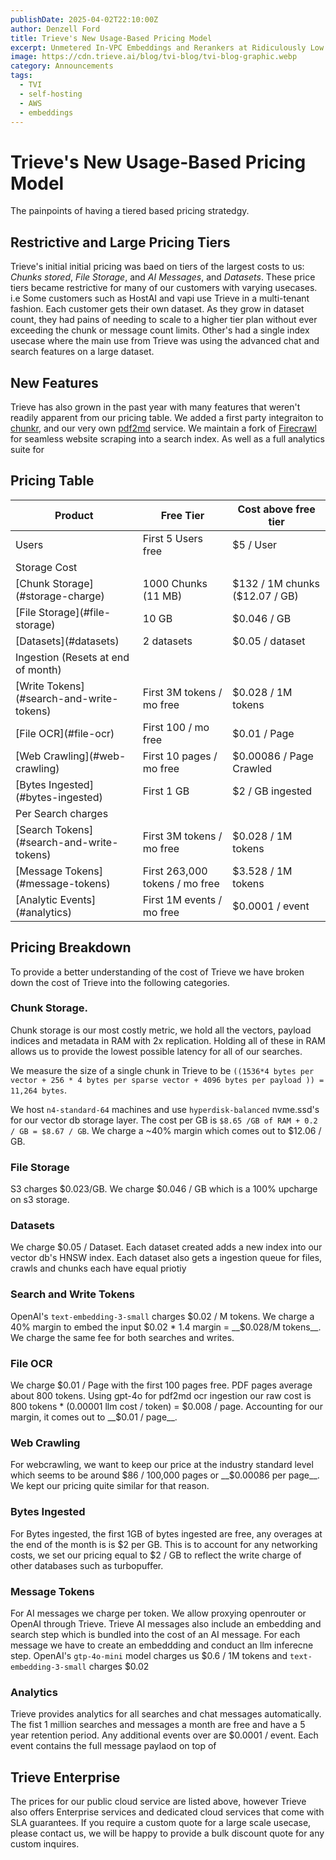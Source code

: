 ```yaml
---
publishDate: 2025-04-02T22:10:00Z
author: Denzell Ford
title: Trieve's New Usage-Based Pricing Model
excerpt: Unmetered In-VPC Embeddings and Rerankers at Ridiculously Low Latency
image: https://cdn.trieve.ai/blog/tvi-blog/tvi-blog-graphic.webp
category: Announcements
tags:
  - TVI
  - self-hosting
  - AWS
  - embeddings
---
```


# Trieve's New Usage-Based Pricing Model

The painpoints of having a tiered based pricing stratedgy.

## Restrictive and Large Pricing Tiers

Trieve's initial initial pricing was baed on tiers of the largest costs to us: *Chunks stored*, *File Storage*, and *AI Messages*, and *Datasets*. These price tiers became restrictive for many of our customers with varying usecases. i.e Some customers such as HostAI and vapi use Trieve in a multi-tenant fashion. Each customer gets their own dataset. As they grow in dataset count, they had pains of needing to scale to a higher tier plan without ever exceeding the chunk or message count limits. Other's had a single index usecase where the main use from Trieve was using the advanced chat and search features on a large dataset.

## New Features

Trieve has also grown in the past year with many features that weren't readily apparent from our pricing table. We added a first party integraiton to [chunkr](https://chunkr.ai), and our very own [pdf2md](https://pdf2md.trieve.ai) service. We maintain a fork of [Firecrawl](https://www.firecrawl.dev/) for seamless website scraping into a search index. As well as a full analytics suite for 

## Pricing Table

<table>
	<thead>
		<tr>
			<th>Product</th>
			<th>Free Tier</th>
			<th>Cost above free tier</th>
		</tr>
	</thead>
	<tbody>
		<tr>
			<td>Users</td>
			<td>First 5 Users free</td>
			<td>$5 / User</td>
		</tr>
		<tr>
			<td className="font-bold text-center" colSpan={3}>
				Storage Cost
			</td>
		</tr>
		<tr>
			<td>[Chunk Storage](#storage-charge)</td>
			<td>1000 Chunks (11 MB)</td>
			<td>$132 / 1M chunks ($12.07 / GB)</td>
		</tr>
		<tr>
			<td>[File Storage](#file-storage)</td>
			<td>10 GB</td>
			<td>$0.046 / GB</td>
		</tr>
		<tr>
			<td>[Datasets](#datasets)</td>
			<td>2 datasets</td>
			<td>$0.05 / dataset</td>
		</tr>
		<tr>
			<td className="font-bold text-center" colSpan={3}>
				Ingestion (Resets at end of month)
			</td>
		</tr>
		<tr>
			<td>[Write Tokens](#search-and-write-tokens)</td>
			<td>First 3M tokens / mo free</td>
			<td>$0.028 / 1M tokens</td>
		</tr>
		<tr>
			<td>[File OCR](#file-ocr)</td>
			<td>First 100 / mo free</td>
			<td>$0.01 / Page</td>
		</tr>
		<tr>
			<td>[Web Crawling](#web-crawling)</td>
			<td>First 10 pages / mo free</td>
			<td>$0.00086 / Page Crawled</td>
		</tr>
		<tr>
			<td>[Bytes Ingested](#bytes-ingested)</td>
			<td>First 1 GB</td>
			<td>$2 / GB ingested</td>
		</tr>
		<tr>
			<td className="font-bold text-center" colSpan={3}>
				Per Search charges
			</td>
		</tr>
		<tr>
			<td>[Search Tokens](#search-and-write-tokens)</td>
			<td>First 3M tokens / mo free</td>
			<td>$0.028 / 1M tokens</td>
		</tr>
		<tr>
			<td>[Message Tokens](#message-tokens)</td>
			<td>First 263,000 tokens / mo free</td>
			<td>$3.528 / 1M tokens</td>
		</tr>
		<tr>
			<td>[Analytic Events](#analytics)</td>
			<td>First 1M events / mo free</td>
			<td>$0.0001 / event</td>
		</tr>
	</tbody>
</table>

## Pricing Breakdown

To provide a better understanding of the cost of Trieve we have broken down the cost of Trieve into the following categories.

### Chunk Storage.

Chunk storage is our most costly metric, we hold all the vectors, payload indices and metadata in RAM with 2x replication. Holding all of these in RAM allows us to provide the lowest possible latency for all of our searches.

We measure the size of a single chunk in Trieve to be `((1536*4 bytes per vector + 256 * 4 bytes per sparse vector + 4096 bytes per payload )) = 11,264 bytes`.

We host `n4-standard-64` machines and use `hyperdisk-balanced` nvme.ssd's for our vector db storage layer. The cost per GB is `$8.65 /GB of RAM + 0.2 / GB = $8.67 / GB`. We charge a ~40% margin which comes out to $12.06 / GB.

### File Storage

S3 charges $0.023/GB. We charge $0.046 / GB which is a 100% upcharge on s3 storage.

### Datasets

We charge $0.05 / Dataset. Each dataset created adds a new index into our vector db's HNSW index. Each dataset also gets a ingestion queue for files, crawls and chunks each have equal priotiy

### Search and Write Tokens

OpenAI's `text-embedding-3-small` charges $0.02 / M tokens. We charge a 40% margin to embed the input $0.02 * 1.4 margin = __$0.028/M tokens__. We charge the same fee for both searches and writes.

### File OCR

We charge $0.01 / Page with the first 100 pages free. PDF pages average about 800 tokens. Using gpt-4o for pdf2md ocr ingestion our raw cost is 800 tokens * (0.00001 llm cost / token) =  $0.008 / page. Accounting for our margin, it comes out to __$0.01 / page__.

### Web Crawling

For webcrawling, we want to keep our price at the industry standard level which seems to be around $86 / 100,000 pages or __$0.00086 per page__.  We kept our pricing quite similar for that reason.


### Bytes Ingested

For Bytes ingested, the first 1GB of bytes ingested are free, any overages at the end of the month is is $2 per GB. This is to account for any networking costs, we set our pricing equal to $2 / GB to reflect the write charge of other databases such as turbopuffer.

### Message Tokens

For AI messages we charge per token. We allow proxying openrouter or OpenAI through Trieve. Trieve AI messages also include an embedding and search step which is bundled into the cost of an AI message.
For each message we have to create an embeddding and conduct an llm inferecne step. OpenAI's `gtp-4o-mini` model charges us $0.6 / 1M tokens and `text-embedding-3-small` charges $0.02

### Analytics

Trieve provides analytics for all searches and chat messages automatically. The fist 1 million searches and messages a month are free and have a 5 year retention period. Any additional events over are $0.0001 / event. Each event contains the full message paylaod on top of 

## Trieve Enterprise

The prices for our public cloud service are listed above, however Trieve also offers Enterprise services and dedicated cloud services that come with SLA guarantees. If you require a custom quote for a large scale usecase, please contact us, we will be happy to provide a bulk discount quote for any custom inquires.

